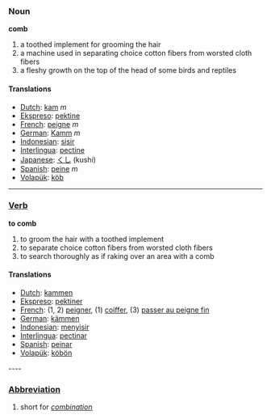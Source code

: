 === Noun ===
'''comb'''

# a toothed implement for grooming the hair
# a machine used in separating choice cotton fibers from worsted cloth fibers
# a fleshy growth on the top of the head of some birds and reptiles

==== Translations ====
*[[Dutch]]: [[kam]] ''m''
*[[Ekspreso]]: [[pektine]]
*[[French]]: [[peigne]] ''m''
*[[German]]: [[Kamm]] ''m''
*[[Indonesian]]: [[sisir]]
*[[Interlingua]]: [[pectine]]
*[[Japanese]]: [[くし]] (kushi)
*[[Spanish]]: [[peine]] ''m''
*[[Volapük]]: [[köb]]


----

=== [[Verb]] ===

'''to comb'''

# to groom the hair with a toothed implement
# to separate choice cotton fibers from worsted cloth fibers
# to search thoroughly as if raking over an area with a comb

==== Translations ====
*[[Dutch]]: [[kammen]]
*[[Ekspreso]]: [[pektiner]]
*[[French]]: (1, 2) [[peigner]], (1) [[coiffer]], (3) [[passer au peigne fin]]
*[[German]]: [[kämmen]]
*[[Indonesian]]: [[sisir|menyisir]]
*[[Interlingua]]: [[pectinar]]
*[[Spanish]]: [[peinar]]
*[[Volapük]]: [[köbön]]

---- 

=== [[Abbreviation]] ===
# short for ''[[combination]]''